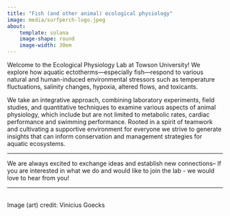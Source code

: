 ```yaml
---
title: "Fish (and other animal) ecological physiology"
image: media/surfperch-logo.jpeg
about: 
    template: solana
    image-shape: round
    image-width: 30em
---
```


Welcome to the Ecological Physiology Lab at Towson University! We explore how aquatic ectotherms—especially fish—respond to various natural and human-induced environmental stressors such as temperature fluctuations, salinity changes, hypoxia, altered flows, and toxicants.

We take an integrative approach, combining laboratory experiments, field studies, and quantitative techniques to examine various aspects of animal physiology, which include but are not limited to metabolic rates, cardiac performance and swimming performance. Rooted in a spirit of teamwork and cultivating a supportive environment for everyone we strive to generate insights that can inform conservation and management strategies for aquatic ecosystems.

---------------------------------------

<p class="text-center fs-4"> We are always excited to exchange ideas and establish new connections-- If you are interested in what we do and would like to join the lab - we would love to hear from you!</p>

---------------------------------------

<br>
Image (art) credit: Vinicius Goecks <a href="https://www.instagram.com/vguigo.artworks" target="_blank"><i class="bi bi-instagram"></i></a> <a href = "https://vguigo.com/" target="_blank"><i class="bi bi-box-arrow-up-right"></i></a>
